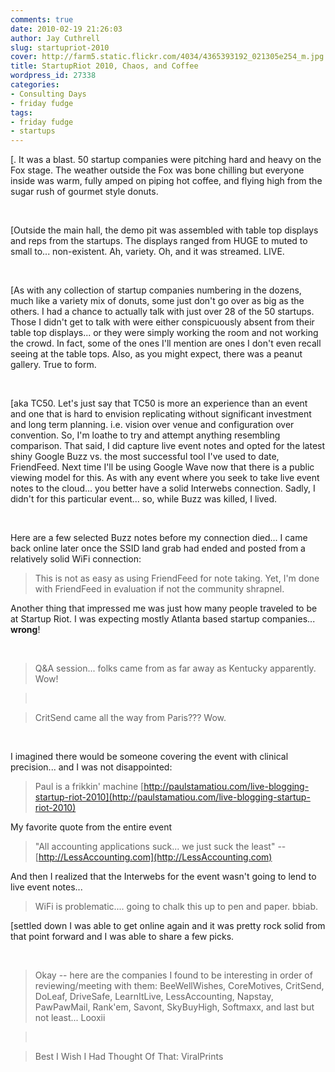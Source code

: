 ```yaml
---
comments: true
date: 2010-02-19 21:26:03
author: Jay Cuthrell
slug: startupriot-2010
cover: http://farm5.static.flickr.com/4034/4365393192_021305e254_m.jpg
title: StartupRiot 2010, Chaos, and Coffee
wordpress_id: 27338
categories:
- Consulting Days
- friday fudge
tags:
- friday fudge
- startups
---
```


[. It was a blast.  50 startup companies were pitching hard and heavy on the Fox stage.  The weather outside the Fox was bone chilling but everyone inside was warm, fully amped on piping hot coffee, and flying high from the sugar rush of gourmet style donuts.




 




[Outside the main hall, the demo pit was assembled with table top displays and reps from the startups.  The displays ranged from HUGE to muted to small to... non-existent.  Ah, variety. Oh, and it was streamed. LIVE.




 




[As with any collection of startup companies numbering in the dozens, much like a variety mix of donuts, some just don't go over as big as the others.  I had a chance to actually talk with just over 28 of the 50 startups.  Those I didn't get to talk with were either conspicuously absent from their table top displays... or they were simply working the room and not working the crowd. In fact, some of the ones I'll mention are ones I don't even recall seeing at the table tops. Also, as you might expect, there was a peanut gallery. True to form.




 




[aka TC50.  Let's just say that TC50 is more an experience than an event and one that is hard to envision replicating without significant investment and long term planning. i.e. vision over venue and configuration over convention.  So, I'm loathe to try and attempt anything resembling comparison.  That said, I did capture live event notes and opted for the latest shiny Google Buzz vs. the most successful tool I've used to date, FriendFeed.  Next time I'll be using Google Wave now that there is a public viewing model for this.  As with any event where you seek to take live event notes to the cloud... you better have a solid Interwebs connection.  Sadly, I didn't for this particular event... so, while Buzz was killed, I lived.




 




Here are a few selected Buzz notes before my connection died... I came back online later once the SSID land grab had ended and posted from a relatively solid WiFi connection:




> This is not as easy as using FriendFeed for note taking. Yet, I'm done with FriendFeed in evaluation if not the community shrapnel.




Another thing that impressed me was just how many people traveled to be at Startup Riot.  I was expecting mostly Atlanta based startup companies... **wrong**!




 




> Q&A session... folks came from as far away as Kentucky apparently. Wow!

> 
>  
> 
> 

> 
> CritSend came all the way from Paris??? Wow.
> 
> 





 




I imagined there would be someone covering the event with clinical precision... and I was not disappointed:




> Paul is a frikkin' machine [http://paulstamatiou.com/live-blogging-startup-riot-2010](http://paulstamatiou.com/live-blogging-startup-riot-2010)




My favorite quote from the entire event




> "All accounting applications suck... we just suck the least" -- [http://LessAccounting.com](http://LessAccounting.com)




And then I realized that the Interwebs for the event wasn't going to lend to live event notes...




> WiFi is problematic.... going to chalk this up to pen and paper. bbiab.




[settled down I was able to get online again and it was pretty rock solid from that point forward and I was able to share a few picks.




 




> Okay -- here are the companies I found to be interesting in order of reviewing/meeting with them: BeeWellWishes, CoreMotives, CritSend, DoLeaf, DriveSafe, LearnItLive, LessAccounting, Napstay, PawPawMail, Rank'em, Savont, SkyBuyHigh, Softmaxx, and last but not least... Looxii

> 
>  
> 
> 

> 
> Best I Wish I Had Thought Of That: ViralPrints
> 
> 





 
